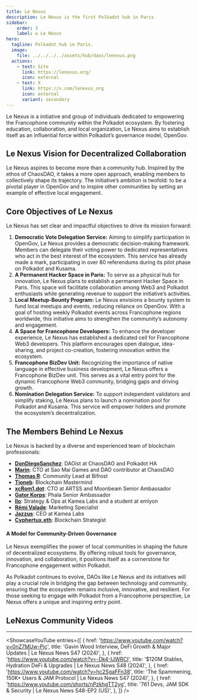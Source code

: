 ```yaml
---
title: Le Nexus
description: Le Nexus is the first Polkadot hub in Paris
sidebar:
    order: 3
    label: ✪ Le Nexus
hero:
  tagline: Polkadot hub in Paris.
  image: 
    file: ../../../../assets/hub/daos/lenexus.png
  actions:
    - text: Site
      link: https://lenexus.org/
      icon: external
    - text: X
      link: https://x.com/lenexus_org
      icon: external
      variant: secondary
---
```



 Le Nexus is a initiative and group of individuals dedicated to empowering the Francophone community within the Polkadot ecosystem. By fostering education, collaboration, and local organization, Le Nexus aims to establish itself as an influential force within Polkadot’s governance model, OpenGov.

## Le Nexus Vision for Decentralized Collaboration
Le Nexus aspires to become more than a community hub. Inspired by the ethos of ChaosDAO, it takes a more open approach, enabling members to collectively shape its trajectory. 
The initiative’s ambition is twofold: to be a pivotal player in OpenGov and to inspire other communities by setting an example of effective local engagement.

## Core Objectives of Le Nexus
Le Nexus has set clear and impactful objectives to drive its mission forward:
1. **Democratic Vote Delegation Service:** Aiming to simplify participation in OpenGov, Le Nexus provides a democratic decision-making framework. Members can delegate their voting power to dedicated representatives who act in the best interest of the ecosystem. This service has already made a mark, participating in over 80 referendums during its pilot phase on Polkadot and Kusama.
2. **A Permanent Hacker Space in Paris:** To serve as a physical hub for innovation, Le Nexus plans to establish a permanent Hacker Space in Paris. This space will facilitate collaboration among Web3 and Polkadot enthusiasts while generating revenue to support the initiative’s activities.
3. **Local Meetup-Bounty Program:** Le Nexus envisions a bounty system to fund local meetups and events, reducing reliance on OpenGov. With a goal of hosting weekly Polkadot events across Francophone regions worldwide, this initiative aims to strengthen the community’s autonomy and engagement.
4. **A Space for Francophone Developers:** To enhance the developer experience, Le Nexus has established a dedicated cell for Francophone Web3 developers. This platform encourages open dialogue, idea-sharing, and project co-creation, fostering innovation within the ecosystem.
5. **Francophone BizDev Unit:** Recognizing the importance of native language in effective business development, Le Nexus offers a Francophone BizDev unit. This serves as a vital entry point for the dynamic Francophone Web3 community, bridging gaps and driving growth.
6. **Nomination Delegation Service:** To support independent validators and simplify staking, Le Nexus plans to launch a nomination pool for Polkadot and Kusama. This service will empower holders and promote the ecosystem’s decentralization.

## The Members Behind Le Nexus
Le Nexus is backed by a diverse and experienced team of blockchain professionals:
- **[DonDiegoSanchez](https://x.com/SanchezCrypto)**: DAOist at ChaosDAO and Polkadot HA  
- **[Marin](https://x.com/mar1dev)**: CTO at Sao Mai Games and DAO contributor at ChaosDAO  
- **[Thomas R](https://x.com/ThomasR_SupDup)**: Community Lead at Bifrost  
- **[Tioneb](https://x.com/tioneb442)**: Blockchain Mastermind  
- **[xcRom1.dot](https://x.com/rom1_dot)**: CTO at ARTSS and Moonbeam Senior Ambassador  
- **[Gator Korps](https://x.com/gk18_dog)**: Phala Senior Ambassador  
- **[Ilo](https://x.com/naooli_v)**: Strategy & Ops at Kamea Labs and a student at emlyon  
- **[Rémi Valade](https://x.com/remivalade)**: Marketing Specialist  
- **[Jazzus](https://x.com/andre_dibe)**: CEO at Kamea Labs  
- **[Cyphertux.eth](https://x.com/Cyphertux)**: Blockchain Strategist  

#### A Model for Community-Driven Governance
Le Nexus exemplifies the power of local communities in shaping the future of decentralized ecosystems. By offering robust tools for governance, innovation, and collaboration, it positions itself as a cornerstone for Francophone engagement within Polkadot.

As Polkadot continues to evolve, DAOs like Le Nexus and its initiatives will play a crucial role in bridging the gap between technology and community, ensuring that the ecosystem remains inclusive, innovative, and resilient. For those seeking to engage with Polkadot from a Francophone perspective, Le Nexus offers a unique and inspiring entry point.

## LeNexus Community Videos
------------
<ShowcaseYouTube
  entries={[
      {
      href: 'https://www.youtube.com/watch?v=0nZ7MUw-Pjc',
      title: 'Gavin Wood Interview, DeFi Growth & Major Updates | Le Nexus News S47 (2024)',
          },
              {
      href: 'https://www.youtube.com/watch?v=-Dk4-IJWRCI',
      title: '$120M Stables, Hydration DeFi & Upgrades | Le Nexus News S48 (2024)',
          },
                {
      href: 'https://www.youtube.com/watch?v=hc2SgaFFn38',
      title: 'The Spammening, 150K+ Users & JAM Protocol | Le Nexus News S47 (2024)',
          },
              {
      href: 'https://www.youtube.com/shorts/nPzkhgTT2yg',
      title: '761 Devs, JAM SDK & Security | Le Nexus News S48-EP2 (US)',
          },
  ]} />
